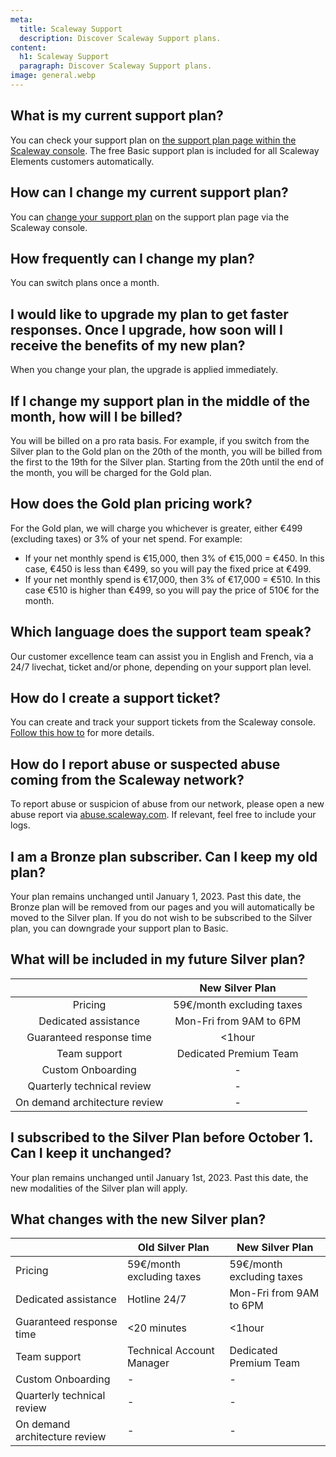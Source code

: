 ```yaml
---
meta:
  title: Scaleway Support 
  description: Discover Scaleway Support plans. 
content:
  h1: Scaleway Support 
  paragraph: Discover Scaleway Support plans.
image: general.webp
---
```


## What is my current support plan?
You can check your support plan on [the support plan page within the Scaleway console](https://console.scaleway.com/support/plans). The free Basic support plan is included for all Scaleway Elements customers automatically.

## How can I change my current support plan?
You can [change your support plan](/console/my-account/how-to/configure-support-plans) on the support plan page via the Scaleway console.

## How frequently can I change my plan? 
You can switch plans once a month.

## I would like to upgrade my plan to get faster responses. Once I upgrade, how soon will I receive the benefits of my new plan? 
When you change your plan, the upgrade is applied immediately.

## If I change my support plan in the middle of the month, how will I be billed?
You will be billed on a pro rata basis. For example, if you switch from the Silver plan to the Gold plan on the 20th of the month, you will be billed from the first to the 19th for the Silver plan. Starting from the 20th until the end of the month, you will be charged for the Gold plan.

## How does the Gold plan pricing work?
For the Gold plan, we will charge you whichever is greater, either €499 (excluding taxes) or 3% of your net spend. For example:

  - If your net monthly spend is €15,000, then 3% of €15,000 = €450. In this case, €450 is less than €499, so you will pay the fixed price at €499.
  - If your net monthly spend is €17,000, then 3% of €17,000 = €510. In this case €510 is higher than €499, so you will pay the price of 510€ for the month.

## Which language does the support team speak?
Our customer excellence team can assist you in English and French, via a 24/7 livechat, ticket and/or phone, depending on your support plan level.

## How do I create a support ticket?
You can create and track your support tickets from the Scaleway console. [Follow this how to](/console/my-account/how-to/open-a-support-ticket/) for more details. 

## How do I report abuse or suspected abuse coming from the Scaleway network?
To report abuse or suspicion of abuse from our network, please open a new abuse report via [abuse.scaleway.com](http://abuse.scaleway.com). If relevant, feel free to include your logs.

## I am a Bronze plan subscriber. Can I keep my old plan? 
Your plan remains unchanged until January 1, 2023. Past this date, the Bronze plan will be removed from our pages and you will automatically be moved to the Silver plan. If you do not wish to be subscribed to the Silver plan, you can downgrade your support plan to Basic. 

## What will be included in my future Silver plan?

| | New Silver Plan |
:--: | :--: |
| Pricing | 59€/month excluding taxes |
| Dedicated assistance | Mon-Fri from 9AM to 6PM |
| Guaranteed response time | <1hour |
| Team support | Dedicated Premium Team |
| Custom Onboarding | - |
| Quarterly technical review | - |
| On demand architecture review | - |


## I subscribed to the Silver Plan before October 1. Can I keep it unchanged?  

Your plan remains unchanged until January 1st, 2023. Past this date, the new modalities of the Silver plan will apply.

## What changes with the new Silver plan?
|  | Old Silver Plan         | New Silver Plan |
| ------------ | ------------------- | ------ |
| Pricing        | 59€/month excluding taxes | 59€/month excluding taxes    |
| Dedicated assistance    | Hotline 24/7      | Mon-Fri from 9AM to 6PM    |
| Guaranteed response time    | <20 minutes        | <1hour    |
| Team support    | Technical Account Manager        | Dedicated Premium Team    |
| Custom Onboarding    | -        | -     |
| Quarterly technical review    | -        | -    |
| On demand architecture review     | -      | -    |


